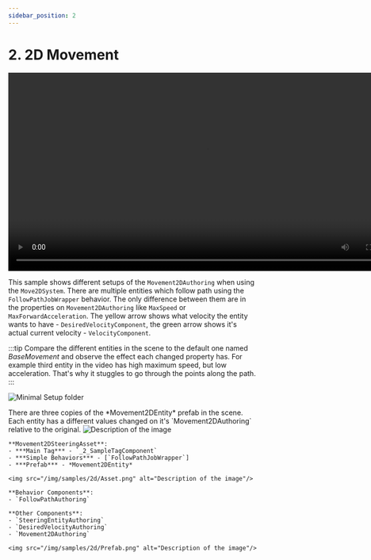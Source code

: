 ```yaml
---
sidebar_position: 2
---
```



# 2. 2D Movement

<video controls width="800">
  <source src="/videos/samples/2d/Video.mp4" type="video/mp4" />
  Your browser does not support the video tag.
</video>

This sample shows different setups of the `Movement2DAuthoring` when using the `Move2DSystem`. There are multiple entities which follow path using the `FollowPathJobWrapper` behavior. The only difference between them are in the properties on `Movement2DAuthoring` like `MaxSpeed` or `MaxForwardAcceleration`. The yellow arrow shows what velocity the entity wants to have - `DesiredVelocityComponent`, the green arrow shows it's actual current velocity - `VelocityComponent`. 

:::tip
Compare the different entities in the scene to the default one named *BaseMovement* and observe the effect each changed property has. For example third entity in the video has high maximum speed, but low acceleration. That's why it stuggles to go through the points along the path. 
:::

![Minimal Setup folder](/img/samples/2d/Folder.png)

<Tabs>
  <TabItem value="first" label="Scene"> 
    There are three copies of the *Movement2DEntity* prefab in the scene. Each entity has a different values changed on it's `Movement2DAuthoring` relative to the original.
    <img src="/img/samples/2d/Scene.png" alt="Description of the image"/>
  </TabItem>
  <TabItem value="second" label="Steering System Asset"> 

    **Movement2DSteeringAsset**:
    - ***Main Tag*** - `_2_SampleTagComponent`
    - ***Simple Behaviors*** - [`FollowPathJobWrapper`]
    - ***Prefab*** - *Movement2DEntity*

    <img src="/img/samples/2d/Asset.png" alt="Description of the image"/>
  </TabItem>
  <TabItem value="third" label="Prefab"> 
    
    **Behavior Components**:
    - `FollowPathAuthoring`

    **Other Components**:
    - `SteeringEntityAuthoring`
    - `DesiredVelocityAuthoring`
    - `Movement2DAuthoring`
    
    <img src="/img/samples/2d/Prefab.png" alt="Description of the image"/>

  </TabItem>
</Tabs>